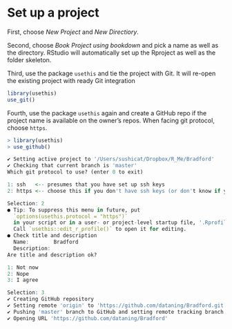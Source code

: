 # Set up a project

First, choose _New Project_ and _New Directiory_. 

Second, choose _Book Project using bookdown_ and pick a name as well as the directory. RStudio will automatically set up the Rproject as well as the folder skeleton. 

Third, use the package `usethis` and tie the project with Git. It will re-open the existing project with ready Git integration
```r
library(usethis)
use_git()
```

Fourth, use the package `usethis` again and create a GitHub repo if the project name is available on the owner's repos. When facing git protocol, choose `https`. 
```r
> library(usethis)
> use_github()

✔ Setting active project to '/Users/sushicat/Dropbox/R_Me/Bradford'
✔ Checking that current branch is 'master'
Which git protocol to use? (enter 0 to exit) 

1: ssh   <-- presumes that you have set up ssh keys
2: https <-- choose this if you don't have ssh keys (or don't know if you do)

Selection: 2
● Tip: To suppress this menu in future, put
  `options(usethis.protocol = "https")`
  in your script or in a user- or project-level startup file, '.Rprofile'.
  Call `usethis::edit_r_profile()` to open it for editing.
● Check title and description
  Name:        Bradford
  Description: 
Are title and description ok?

1: Not now
2: Nope
3: I agree

Selection: 3
✔ Creating GitHub repository
✔ Setting remote 'origin' to 'https://github.com/dataning/Bradford.git'
✔ Pushing 'master' branch to GitHub and setting remote tracking branch
✔ Opening URL 'https://github.com/dataning/Bradford'
```
